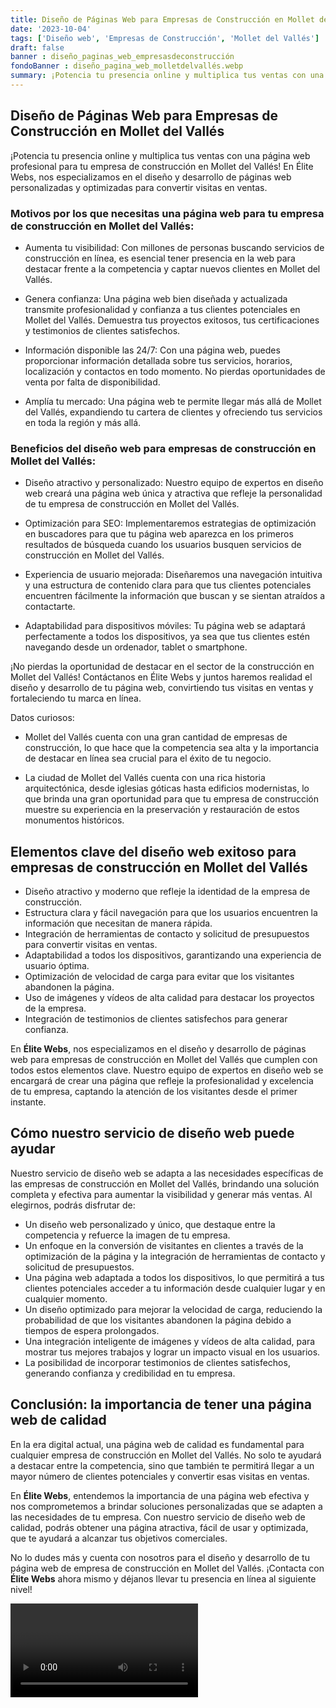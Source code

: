 ```yaml
---
title: Diseño de Páginas Web para Empresas de Construcción en Mollet del Vallés
date: '2023-10-04'
tags: ['Diseño web', 'Empresas de Construcción', 'Mollet del Vallés']
draft: false
banner : diseño_paginas_web_empresasdeconstrucción
fondoBanner : diseño_pagina_web_molletdelvallés.webp
summary: ¡Potencia tu presencia online y multiplica tus ventas con una página web profesional para tu empresa de construcción en Mollet del Vallés! En Élite Webs, nos especializamos en el diseño y desarrollo de páginas web personalizadas y optimizadas para convertir visitas en ventas. 
---
```


## Diseño de Páginas Web para Empresas de Construcción en Mollet del Vallés

¡Potencia tu presencia online y multiplica tus ventas con una página web profesional para tu empresa de construcción en Mollet del Vallés! En Élite Webs, nos especializamos en el diseño y desarrollo de páginas web personalizadas y optimizadas para convertir visitas en ventas. 

### Motivos por los que necesitas una página web para tu empresa de construcción en Mollet del Vallés:

- Aumenta tu visibilidad: Con millones de personas buscando servicios de construcción en línea, es esencial tener presencia en la web para destacar frente a la competencia y captar nuevos clientes en Mollet del Vallés.

- Genera confianza: Una página web bien diseñada y actualizada transmite profesionalidad y confianza a tus clientes potenciales en Mollet del Vallés. Demuestra tus proyectos exitosos, tus certificaciones y testimonios de clientes satisfechos.

- Información disponible las 24/7: Con una página web, puedes proporcionar información detallada sobre tus servicios, horarios, localización y contactos en todo momento. No pierdas oportunidades de venta por falta de disponibilidad.

- Amplía tu mercado: Una página web te permite llegar más allá de Mollet del Vallés, expandiendo tu cartera de clientes y ofreciendo tus servicios en toda la región y más allá.

### Beneficios del diseño web para empresas de construcción en Mollet del Vallés:

- Diseño atractivo y personalizado: Nuestro equipo de expertos en diseño web creará una página web única y atractiva que refleje la personalidad de tu empresa de construcción en Mollet del Vallés.

- Optimización para SEO: Implementaremos estrategias de optimización en buscadores para que tu página web aparezca en los primeros resultados de búsqueda cuando los usuarios busquen servicios de construcción en Mollet del Vallés.

- Experiencia de usuario mejorada: Diseñaremos una navegación intuitiva y una estructura de contenido clara para que tus clientes potenciales encuentren fácilmente la información que buscan y se sientan atraídos a contactarte.

- Adaptabilidad para dispositivos móviles: Tu página web se adaptará perfectamente a todos los dispositivos, ya sea que tus clientes estén navegando desde un ordenador, tablet o smartphone.

¡No pierdas la oportunidad de destacar en el sector de la construcción en Mollet del Vallés! Contáctanos en Élite Webs y juntos haremos realidad el diseño y desarrollo de tu página web, convirtiendo tus visitas en ventas y fortaleciendo tu marca en línea.

Datos curiosos: 

- Mollet del Vallés cuenta con una gran cantidad de empresas de construcción, lo que hace que la competencia sea alta y la importancia de destacar en línea sea crucial para el éxito de tu negocio.

- La ciudad de Mollet del Vallés cuenta con una rica historia arquitectónica, desde iglesias góticas hasta edificios modernistas, lo que brinda una gran oportunidad para que tu empresa de construcción muestre su experiencia en la preservación y restauración de estos monumentos históricos.

<GifSeo />

<Cta />

## Elementos clave del diseño web exitoso para empresas de construcción en Mollet del Vallés

- Diseño atractivo y moderno que refleje la identidad de la empresa de construcción.
- Estructura clara y fácil navegación para que los usuarios encuentren la información que necesitan de manera rápida.
- Integración de herramientas de contacto y solicitud de presupuestos para convertir visitas en ventas.
- Adaptabilidad a todos los dispositivos, garantizando una experiencia de usuario óptima.
- Optimización de velocidad de carga para evitar que los visitantes abandonen la página.
- Uso de imágenes y vídeos de alta calidad para destacar los proyectos de la empresa.
- Integración de testimonios de clientes satisfechos para generar confianza.

En **Élite Webs**, nos especializamos en el diseño y desarrollo de páginas web para empresas de construcción en Mollet del Vallés que cumplen con todos estos elementos clave. Nuestro equipo de expertos en diseño web se encargará de crear una página que refleje la profesionalidad y excelencia de tu empresa, captando la atención de los visitantes desde el primer instante.

## Cómo nuestro servicio de diseño web puede ayudar

Nuestro servicio de diseño web se adapta a las necesidades específicas de las empresas de construcción en Mollet del Vallés, brindando una solución completa y efectiva para aumentar la visibilidad y generar más ventas. Al elegirnos, podrás disfrutar de:

- Un diseño web personalizado y único, que destaque entre la competencia y refuerce la imagen de tu empresa.
- Un enfoque en la conversión de visitantes en clientes a través de la optimización de la página y la integración de herramientas de contacto y solicitud de presupuestos.
- Una página web adaptada a todos los dispositivos, lo que permitirá a tus clientes potenciales acceder a tu información desde cualquier lugar y en cualquier momento.
- Un diseño optimizado para mejorar la velocidad de carga, reduciendo la probabilidad de que los visitantes abandonen la página debido a tiempos de espera prolongados.
- Una integración inteligente de imágenes y vídeos de alta calidad, para mostrar tus mejores trabajos y lograr un impacto visual en los usuarios.
- La posibilidad de incorporar testimonios de clientes satisfechos, generando confianza y credibilidad en tu empresa.

## Conclusión: la importancia de tener una página web de calidad

En la era digital actual, una página web de calidad es fundamental para cualquier empresa de construcción en Mollet del Vallés. No solo te ayudará a destacar entre la competencia, sino que también te permitirá llegar a un mayor número de clientes potenciales y convertir esas visitas en ventas.

En **Élite Webs**, entendemos la importancia de una página web efectiva y nos comprometemos a brindar soluciones personalizadas que se adapten a las necesidades de tu empresa. Con nuestro servicio de diseño web de calidad, podrás obtener una página atractiva, fácil de usar y optimizada, que te ayudará a alcanzar tus objetivos comerciales.

No lo dudes más y cuenta con nosotros para el diseño y desarrollo de tu página web de empresa de construcción en Mollet del Vallés. ¡Contacta con **Élite Webs** ahora mismo y déjanos llevar tu presencia en línea al siguiente nivel!

<Video />

<CtaBot job='Empresas de Construcción' city='Mollet del Vallés'/>

<Gmaps query='Mollet del Vallés+españa+maps' />